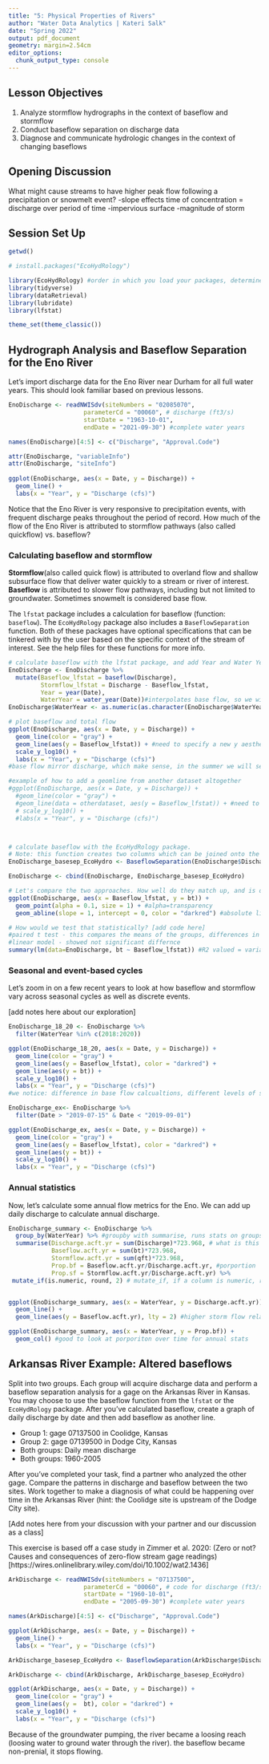 ```yaml
---
title: "5: Physical Properties of Rivers"
author: "Water Data Analytics | Kateri Salk"
date: "Spring 2022"
output: pdf_document
geometry: margin=2.54cm
editor_options: 
  chunk_output_type: console
---
```


## Lesson Objectives
1. Analyze stormflow hydrographs in the context of baseflow and stormflow
2. Conduct baseflow separation on discharge data
3. Diagnose and communicate hydrologic changes in the context of changing baseflows

## Opening Discussion

What might cause streams to have higher peak flow following a precipitation or snowmelt event? 
-slope effects time of concentration = discharge over period of time
-impervious surface
-magnitude of storm


## Session Set Up

```r
getwd()

# install.packages("EcoHydRology")

library(EcoHydRology) #order in which you load your packages, determines hierarchy of functions
library(tidyverse)
library(dataRetrieval)
library(lubridate)
library(lfstat)

theme_set(theme_classic())
```


## Hydrograph Analysis and Baseflow Separation for the Eno River

Let's import discharge data for the Eno River near Durham for all full water years. This should look familiar based on previous lessons.

```r
EnoDischarge <- readNWISdv(siteNumbers = "02085070",
                     parameterCd = "00060", # discharge (ft3/s)
                     startDate = "1963-10-01", 
                     endDate = "2021-09-30") #complete water years

names(EnoDischarge)[4:5] <- c("Discharge", "Approval.Code")

attr(EnoDischarge, "variableInfo")
attr(EnoDischarge, "siteInfo")
  
ggplot(EnoDischarge, aes(x = Date, y = Discharge)) +
  geom_line() +
  labs(x = "Year", y = "Discharge (cfs)")
```

Notice that the Eno River is very responsive to precipitation events, with frequent discharge peaks throughout the period of record. How much of the flow of the Eno River is attributed to stormflow pathways (also called quickflow) vs. baseflow?

### Calculating baseflow and stormflow

**Stormflow**(also called quick flow) is attributed to overland flow and shallow subsurface flow that deliver water quickly to a stream or river of interest. **Baseflow** is attributed to slower flow pathways, including but not limited to groundwater. Sometimes snowmelt is considered base flow.

The `lfstat` package includes a calculation for baseflow (function: `baseflow`). The `EcoHydRology` package also includes a `BaseflowSeparation` function. Both of these packages have optional specifications that can be tinkered with by the user based on the specific context of the stream of interest. See the help files for these functions for more info.

```r
# calculate baseflow with the lfstat package, and add Year and Water Year
EnoDischarge <- EnoDischarge %>%
  mutate(Baseflow_lfstat = baseflow(Discharge), 
         Stormflow_lfstat = Discharge - Baseflow_lfstat,
         Year = year(Date), 
         WaterYear = water_year(Date))#interpolates base flow, so we will not see base flow for the first and last 12 
EnoDischarge$WaterYear <- as.numeric(as.character(EnoDischarge$WaterYear)) #change from factor to numeric via character

# plot baseflow and total flow
ggplot(EnoDischarge, aes(x = Date, y = Discharge)) +
  geom_line(color = "gray") +
  geom_line(aes(y = Baseflow_lfstat)) + #need to specify a new y aesthetic
  scale_y_log10() +
  labs(x = "Year", y = "Discharge (cfs)")
#base flow mirror discharge, which make sense, in the summer we will see base flows decrease...?

#example of how to add a geomline from another dataset altogether
#ggplot(EnoDischarge, aes(x = Date, y = Discharge)) +
  #geom_line(color = "gray") +
  #geom_line(data = otherdataset, aes(y = Baseflow_lfstat)) + #need to specify a new y aesthetic
  # scale_y_log10() +
  #labs(x = "Year", y = "Discharge (cfs)")



# calculate baseflow with the EcoHydRology package.
# Note: this function creates two columns which can be joined onto the original dataset.calcualtes stormflow and baseflow. bt = baseflow, qft= quick flow
EnoDischarge_basesep_EcoHydro <- BaseflowSeparation(EnoDischarge$Discharge) 

EnoDischarge <- cbind(EnoDischarge, EnoDischarge_basesep_EcoHydro)

# Let's compare the two approaches. How well do they match up, and is one biased a certain way?
ggplot(EnoDischarge, aes(x = Baseflow_lfstat, y = bt)) +
  geom_point(alpha = 0.1, size = 1) + #alpha=transparency
  geom_abline(slope = 1, intercept = 0, color = "darkred") #absolute line, 1:1 line. closer the points are to the line the more similar the baseflow interpolation was.

# How would we test that statistically? [add code here]
#paired t test - this compares the means of the groups, differences in coefficeints could infer
#linear model - showed not significant differnce
summary(lm(data=EnoDischarge, bt ~ Baseflow_lfstat)) #R2 valued = variation from line of best fit, 93 % of variablity is accounted for. Slope term of "Estimate" .93 is good. note that intercept is a .6, so not at 0. this all means these methods are fairly similar in their total impact. 


```

### Seasonal and event-based cycles

Let's zoom in on a few recent years to look at how baseflow and stormflow vary across seasonal cycles as well as discrete events. 

[add notes here about our exploration]

```r
EnoDischarge_18_20 <- EnoDischarge %>%
  filter(WaterYear %in% c(2018:2020))

ggplot(EnoDischarge_18_20, aes(x = Date, y = Discharge)) +
  geom_line(color = "gray") +
  geom_line(aes(y = Baseflow_lfstat), color = "darkred") +
  geom_line(aes(y = bt)) +
  scale_y_log10() +
  labs(x = "Year", y = "Discharge (cfs)")
#we notice: difference in base flow calcualtions, different levels of smoothing happening. You can set maximums and smoothing in the function. We can see how baseflow increases in response to storm events. 

EnoDischarge_ex<- EnoDischarge %>%
  filter(Date > "2019-07-15" & Date < "2019-09-01")

ggplot(EnoDischarge_ex, aes(x = Date, y = Discharge)) +
  geom_line(color = "gray") +
  geom_line(aes(y = Baseflow_lfstat), color = "darkred") +
  geom_line(aes(y = bt)) +
  scale_y_log10() +
  labs(x = "Year", y = "Discharge (cfs)")

```

### Annual statistics

Now, let's calculate some annual flow metrics for the Eno. We can add up daily discharge to calculate annual discharge. 

```r
EnoDischarge_summary <- EnoDischarge %>%
  group_by(WaterYear) %>% #groupby with summarise, runs stats on groups data
  summarise(Discharge.acft.yr = sum(Discharge)*723.968, # what is this factor? changes cubic*ft/sec to acre*ft/year
            Baseflow.acft.yr = sum(bt)*723.968,
            Stormflow.acft.yr = sum(qft)*723.968,
            Prop.bf = Baseflow.acft.yr/Discharge.acft.yr, #porportion 
            Prop.sf = Stormflow.acft.yr/Discharge.acft.yr) %>%
 mutate_if(is.numeric, round, 2) # mutate_if, if a column is numeric, r will round to 2 decimals. Not missing data in first and late year due to baseflow calc


ggplot(EnoDischarge_summary, aes(x = WaterYear, y = Discharge.acft.yr)) +
  geom_line() +
  geom_line(aes(y = Baseflow.acft.yr), lty = 2) #higher storm flow relates to higher base flow. lty = line time (dotted, solid etc.)

ggplot(EnoDischarge_summary, aes(x = WaterYear, y = Prop.bf)) +
  geom_col() #good to look at porporiton over time for annual stats


```

## Arkansas River Example: Altered baseflows

Split into two groups. Each group will acquire discharge data and perform a baseflow separation analysis for a gage on the Arkansas River in Kansas. You may choose to use the baseflow function from the `lfstat` or the `EcoHydRology` package. After you've calculated baseflow, create a graph of daily discharge by date and then add baseflow as another line. 

* Group 1: gage 07137500  in Coolidge, Kansas 
* Group 2: gage 07139500 in Dodge City, Kansas
* Both groups: Daily mean discharge
* Both groups: 1960-2005

After you've completed your task, find a partner who analyzed the other gage. Compare the patterns in discharge and baseflow between the two sites. Work together to make a diagnosis of what could be happening over time in the Arkansas River (hint: the Coolidge site is upstream of the Dodge City site). 

[Add notes here from your discussion with your partner and our discussion as a class]

This exercise is based off a case study in Zimmer et al. 2020: (Zero or not? Causes and consequences of zero-flow stream gage  readings)[https://wires.onlinelibrary.wiley.com/doi/10.1002/wat2.1436]

```r
ArkDischarge <- readNWISdv(siteNumbers = "07137500",
                     parameterCd = "00060", # code for discharge (ft3/s)
                     startDate = "1960-10-01", 
                     endDate = "2005-09-30") #complete water years

names(ArkDischarge)[4:5] <- c("Discharge", "Approval.Code")

ggplot(ArkDischarge, aes(x = Date, y = Discharge)) +
  geom_line() +
  labs(x = "Year", y = "Discharge (cfs)")

```

```r
ArkDischarge_basesep_EcoHydro <- BaseflowSeparation(ArkDischarge$Discharge) 

ArkDischarge <- cbind(ArkDischarge, ArkDischarge_basesep_EcoHydro)
```


```r
ggplot(ArkDischarge, aes(x = Date, y = Discharge)) +
  geom_line(color = "gray") +
  geom_line(aes(y =  bt), color = "darkred") +
  scale_y_log10() +
  labs(x = "Year", y = "Discharge (cfs)")
```

Because of the groundwater pumping, the river became a loosing reach (loosing water to ground water through the river). the baseflow became non-prenial, it stops flowing. 